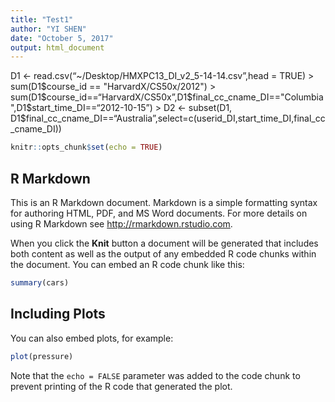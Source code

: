 ```yaml
---
title: "Test1"
author: "YI SHEN"
date: "October 5, 2017"
output: html_document
---
```

D1 <- read.csv("~/Desktop/HMXPC13_DI_v2_5-14-14.csv",head = TRUE)
> sum(D1$course_id == "HarvardX/CS50x/2012")
> sum(D1$course_id=="HarvardX/CS50x",D1$final_cc_cname_DI=="Columbia",D1$start_time_DI=="2012-10-15")
> D2 <- subset(D1, D1$final_cc_cname_DI=="Australia",select=c(userid_DI,start_time_DI,final_cc_cname_DI))

```r
knitr::opts_chunk$set(echo = TRUE)
```

## R Markdown

This is an R Markdown document. Markdown is a simple formatting syntax for authoring HTML, PDF, and MS Word documents. For more details on using R Markdown see <http://rmarkdown.rstudio.com>.

When you click the **Knit** button a document will be generated that includes both content as well as the output of any embedded R code chunks within the document. You can embed an R code chunk like this:

```r
summary(cars)
```

## Including Plots

You can also embed plots, for example:

```r
plot(pressure)
```

Note that the `echo = FALSE` parameter was added to the code chunk to prevent printing of the R code that generated the plot.
